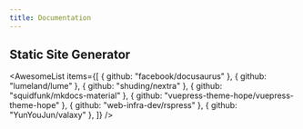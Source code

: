 ```yaml
---
title: Documentation
---
```


## Static Site Generator

<AwesomeList
  items={[
    { github: "facebook/docusaurus" },
    { github: "lumeland/lume" },
    { github: "shuding/nextra" },
    { github: "squidfunk/mkdocs-material" },
    { github: "vuepress-theme-hope/vuepress-theme-hope" },
    { github: "web-infra-dev/rspress" },
    { github: "YunYouJun/valaxy" },
  ]}
/>
